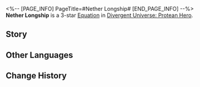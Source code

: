 <%-- [PAGE_INFO]
PageTitle=#Nether Longship#
[END_PAGE_INFO] --%>
{{Equation Infobox
|period   = Protean Hero
|rarity   = 3
|path1    = Nihility*6
|path2    = Destruction*4
|effect   = When enemy target receives "{{Extra Effect|Blazar|61000051}}" DMG, "{{Extra Effect|Murmur|61000050}}" stacks in possession obtains Charge equal to {{Color|h|10%}} of this instance of DMG. This cannot exceed {{Color|h|5%}} of the clearance threshold. For every {{Color|h|20%}} of the clearance threshold "{{Extra Effect|Murmur|61000050}}" Charges, the enemy target immediately takes 1 instance of Lightning DoT DMG equal to {{Color|h|400%}} of the "{{Extra Effect|Murmur|61000050}}" clearance threshold. This DMG is "{{Extra Effect|Murmur|61000050}}" DMG and cannot defeat the enemy target.
|mentions = Thanatos
}}
'''Nether Longship''' is a 3-star [[Divergent Universe: Protean Hero/Equations|Equation]] in [[Divergent Universe: Protean Hero]].

==Story==
{{Description|Wayworn traveler, will you brave our longship?<br />This salt-crusted relic ferries all wayward souls home.<br />Hewn from Aidonia's unrotting withered trees,<br />sails tough beyond comparison, and even once received a certain Titan's blessing.<br />We once trailed Castrum Kremnos' warpath,<br />plucking refugees who had lost their homeland.<br />We've surfed the roaring waves of the black tide,<br />netting thousands of innocent lives from drowning depths.<br />Brace yourself &mdash; the longship stirs.<br />May Thanatos summon the winds from the nether realm, for we come seeking their audience.}}
<!--
==Gameplay Notes==
* 
-->
==Other Languages==
{{Other Languages
|en   = Nether Longship
|zhs  = 幽冥长船
|zht  = 幽冥長船
|ja   = {{Rubi|冥府|めいふ}}の{{Rubi|長船|ちょうせん}}
|ko   = 저승의 배
|es   = Bajel del inframundo
|fr   = Navire du néant
|ru   = Галера мертвецов
|th   = เรือแห่งความมืดมิด
|vi   = Con Thuyền U Minh
|de   = Schiff des Totenreichs
|id   = Nether Longship
|pt   = Navio-Fantasma
}}

==Change History==
{{Change History|3.3}}